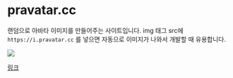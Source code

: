 
<BackTop />

# pravatar.cc

랜덤으로 아바타 이미지를 만들어주는 사이트입니다. img 태그 src에 `https://i.pravatar.cc` 를 넣으면 자동으로 이미지가 나와서 개발할 때 유용합니다.

![](https://i.pravatar.cc)

[링크](https://pravatar.cc/)

<Comment />
